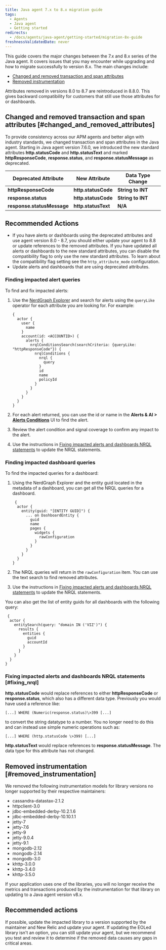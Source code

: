 ```yaml
---
title: Java agent 7.x to 8.x migration guide
tags:
  - Agents
  - Java agent
  - Getting started
redirects:
  - /docs/agents/java-agent/getting-started/migration-8x-guide
freshnessValidatedDate: never
---
```


This guide covers the major changes between the 7.x and 8.x series of the Java agent. It covers issues that you may encounter while upgrading and how to migrate successfully to version 8.x. The main changes include:

* [Changed and removed transaction and span attributes](#changed_and_removed_attributes)
* [Removed instrumentation](#removed_instrumentation)

<Callout variant="important">
Attributes removed in versions 8.0 to 8.7 are reintroduced in 8.8.0. This gives backward compatibility for customers that still use those attributes for <InlinePopover type="alerts" /> or dashboards.
</Callout>

## Changed and removed transaction and span attributes [#changed_and_removed_attributes]

To provide consistency across our APM agents and better align with industry standards, we changed transaction and span attributes in the Java agent. Starting in Java agent version 7.6.0, we introduced the new standard attributes <DoNotTranslate>**http.statusCode**</DoNotTranslate> and <DoNotTranslate>**http.statusText**</DoNotTranslate> and marked <DoNotTranslate>**httpResponseCode**</DoNotTranslate>, <DoNotTranslate>**response.status**</DoNotTranslate>, and <DoNotTranslate>**response.statusMessage**</DoNotTranslate> as deprecated.

|Deprecated Attribute |New Attribute |Data Type Change |
| --- | --- | --- |
| <DoNotTranslate>**httpResponseCode**</DoNotTranslate> | <DoNotTranslate>**http.statusCode**</DoNotTranslate> | <DoNotTranslate>**String to INT**</DoNotTranslate> |
| <DoNotTranslate>**response.status**</DoNotTranslate> | <DoNotTranslate>**http.statusCode**</DoNotTranslate> | <DoNotTranslate>**String to INT**</DoNotTranslate> |
| <DoNotTranslate>**response.statusMessage**</DoNotTranslate> | <DoNotTranslate>**http.statusText**</DoNotTranslate> | <DoNotTranslate>**N/A**</DoNotTranslate> |

## Recommended Actions

* If you have alerts or dashboards using the deprecated attributes and use agent version 8.0 - 8.7, you should either update your agent to 8.8 or update references to the removed attributes. If you have updated all alerts or dashboards to the new standard attributes, you can disable the compatibility flag to only use the new standard attributes. To learn about the compatibility flag setting see the `http_attribute_mode` configuration.
* Update alerts and dashboards that are using deprecated attributes.

### Finding impacted alert queries

To find and fix impacted alerts:

1. Use the [NerdGraph Explorer](https://one.newrelic.com/nerdgraph-graphiql) and search for alerts using the `queryLike` operator for each attribute you are looking for. For example:

    ```
    {
      actor {
        user {
          name
        }
        account(id: <ACCOUNTID>) {
          alerts {
            nrqlConditionsSearch(searchCriteria: {queryLike: "httpResponseCode"}) {
              nrqlConditions {
                nrql {
                  query
                }
                id
                name
                policyId
              }
            }
          }
        }
      }
    }  
    ```

2. For each alert returned, you can use the id or name in the <DoNotTranslate>**Alerts & AI > [Alerts Conditions](https://one.newrelic.com/alerts-ai/condition-builder/condition-list)**</DoNotTranslate> UI to find the alert.
3. Review the alert condition and signal coverage to confirm any impact to the alert.
4. Use the instructions in [Fixing impacted alerts and dashboards NRQL statements](#fixing_nrql) to update the NRQL statements.

### Finding impacted dashboard queries

To find the impacted queries for a dashboard:

1. Using the NerdGraph Explorer and the entity guid located in the metadata of a dashboard, you can get all the NRQL queries for a dashboard.

    ```
     {
      actor {
        entity(guid: "[ENTITY GUID]") {
          ... on DashboardEntity {
            guid
            name
            pages {
              widgets {
                rawConfiguration
              }
            }
          }
        }
      }
    }
    ```

2. The NRQL queries will return in the `rawConfiguration` item. You can use the text search to find removed attributes.
3. Use the instructions in [Fixing impacted alerts and dashboards NRQL statements](#fixing_nrql) to update the NRQL statements.

You can also get the list of entity guids for all dashboards with the following query:

```
 {
  actor {
    entitySearch(query: "domain IN ('VIZ')") {
      results {
        entities {
          guid
          accountId
        }
      }
    }
  }
}
```

### Fixing impacted alerts and dashboards NRQL statements [#fixing_nrql]

<DoNotTranslate>**http.statusCode**</DoNotTranslate> would replace references to either <DoNotTranslate>**httpResponseCode**</DoNotTranslate> or <DoNotTranslate>**response.status**</DoNotTranslate>, which also has a different data type. Previously you would have used a reference like:

```[...] WHERE (Numeric(response.status)\>399 [...]```

to convert the string datatype to a number. You no longer need to do this and can instead use simple numeric operations such as:

```[...] WHERE (http.statusCode \>399) [...]```

<DoNotTranslate>**http.statusText**</DoNotTranslate> would replace references to <DoNotTranslate>**response.statusMessage**</DoNotTranslate>. The data type for this attribute has not changed.

## Removed instrumentation [#removed_instrumentation]

We removed the following instrumentation models for library versions no longer supported by their respective maintainers:

- cassandra-datastax-2.1.2
- httpclient-3.0
- jdbc-embedded-derby-10.2.1.6
- jdbc-embedded-derby-10.10.1.1
- jetty-7
- jetty-7.6
- jetty-9
- jetty-9.0.4
- jetty-9.1
- mongodb-2.12
- mongodb-2.14
- mongodb-3.0
- khttp-3.0.0
- khttp-3.4.0
- khttp-3.5.0

If your application uses one of the libraries, you will no longer receive the metrics and transactions produced by the instrumentation for that library on updating to a Java agent version v8.x.

## Recommended actions

If possible, update the impacted library to a version supported by the maintainer and New Relic and update your agent. If updating the EOLed library isn't an option, you can still update your agent, but we recommend you test and review it to determine if the removed data causes any gaps in critical areas.
